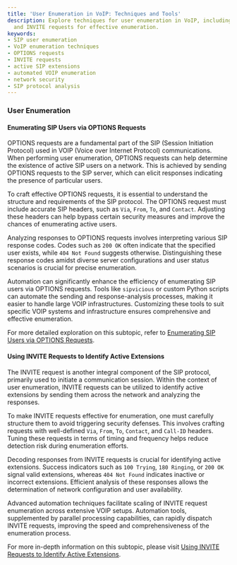 ```yaml
---
title: 'User Enumeration in VoIP: Techniques and Tools'
description: Explore techniques for user enumeration in VoIP, including SIP OPTIONS
  and INVITE requests for effective enumeration.
keywords:
- SIP user enumeration
- VoIP enumeration techniques
- OPTIONS requests
- INVITE requests
- active SIP extensions
- automated VOIP enumeration
- network security
- SIP protocol analysis
---
```


### User Enumeration

#### Enumerating SIP Users via OPTIONS Requests

OPTIONS requests are a fundamental part of the SIP (Session Initiation Protocol) used in VOIP (Voice over Internet Protocol) communications. When performing user enumeration, OPTIONS requests can help determine the existence of active SIP users on a network. This is achieved by sending OPTIONS requests to the SIP server, which can elicit responses indicating the presence of particular users.

To craft effective OPTIONS requests, it is essential to understand the structure and requirements of the SIP protocol. The OPTIONS request must include accurate SIP headers, such as `Via`, `From`, `To`, and `Contact`. Adjusting these headers can help bypass certain security measures and improve the chances of enumerating active users.

Analyzing responses to OPTIONS requests involves interpreting various SIP response codes. Codes such as `200 OK` often indicate that the specified user exists, while `404 Not Found` suggests otherwise. Distinguishing these response codes amidst diverse server configurations and user status scenarios is crucial for precise enumeration.

Automation can significantly enhance the efficiency of enumerating SIP users via OPTIONS requests. Tools like `sipvicious` or custom Python scripts can automate the sending and response-analysis processes, making it easier to handle large VOIP infrastructures. Customizing these tools to suit specific VOIP systems and infrastructure ensures comprehensive and effective enumeration.

For more detailed exploration on this subtopic, refer to [Enumerating SIP Users via OPTIONS Requests](offensive/network/enumeration/voip_enumeration/user_enumeration/Enumerating%20SIP%20Users%20via%20OPTIONS%20Requests).

#### Using INVITE Requests to Identify Active Extensions

The INVITE request is another integral component of the SIP protocol, primarily used to initiate a communication session. Within the context of user enumeration, INVITE requests can be utilized to identify active extensions by sending them across the network and analyzing the responses.

To make INVITE requests effective for enumeration, one must carefully structure them to avoid triggering security defenses. This involves crafting requests with well-defined `Via`, `From`, `To`, `Contact`, and `Call-ID` headers. Tuning these requests in terms of timing and frequency helps reduce detection risk during enumeration efforts.

Decoding responses from INVITE requests is crucial for identifying active extensions. Success indicators such as `100 Trying`, `180 Ringing`, or `200 OK` signal valid extensions, whereas `404 Not Found` indicates inactive or incorrect extensions. Efficient analysis of these responses allows the determination of network configuration and user availability.

Advanced automation techniques facilitate scaling of INVITE request enumeration across extensive VOIP setups. Automation tools, supplemented by parallel processing capabilities, can rapidly dispatch INVITE requests, improving the speed and comprehensiveness of the enumeration process.

For more in-depth information on this subtopic, please visit [Using INVITE Requests to Identify Active Extensions](offensive/network/enumeration/voip_enumeration/user_enumeration/Using%20INVITE%20Requests%20to%20Identify%20Active%20Extensions).